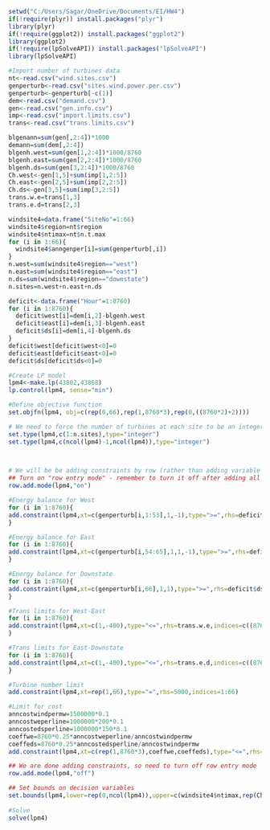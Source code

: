 ```r
setwd("C:/Users/Sagar/OneDrive/Documents/EI/HW4")
if(!require(plyr)) install.packages("plyr")
library(plyr)
if(!require(ggplot2)) install.packages("ggplot2")
library(ggplot2)
if(!require(lpSolveAPI)) install.packages("lpSolveAPI")
library(lpSolveAPI)

#Import number of turbines data
nt<-read.csv("wind.sites.csv")
genperturb<-read.csv("sites.wind.power.per.csv")
genperturb<-genperturb[-c(1)]
dem<-read.csv("demand.csv")
gen<-read.csv("gen.info.csv")
imp<-read.csv("import.limits.csv")
trans<-read.csv("trans.limits.csv")

blgenann=sum(gen[,2:4])*1000
demann=sum(dem[,2:4])
blgenh.west=sum(gen[1,2:4])*1000/8760
blgenh.east=sum(gen[2,2:4])*1000/8760
blgenh.ds=sum(gen[3,2:4])*1000/8760
Ch.west<-gen[1,5]+sum(imp[1,2:5])
Ch.east<-gen[2,5]+sum(imp[2,2:5])
Ch.ds<-gen[3,5]+sum(imp[3,2:5])
trans.w.e=trans[1,3]
trans.e.d=trans[2,3]

windsite4=data.frame("SiteNo"=1:66)
windsite4$region=nt$region
windsite4$ntimax=nt$n.t.max
for (i in 1:66){
  windsite4$anngenper[i]=sum(genperturb[,i])
}
n.west=sum(windsite4$region=="west")
n.east=sum(windsite4$region=="east")
n.ds=sum(windsite4$region=="downstate")
n.sites=n.west+n.east+n.ds

deficit<-data.frame("Hour"=1:8760)
for (i in 1:8760){
  deficit$west[i]=dem[i,2]-blgenh.west
  deficit$east[i]=dem[i,3]-blgenh.east
  deficit$ds[i]=dem[i,4]-blgenh.ds
}
deficit$west[deficit$west<0]=0
deficit$east[deficit$east<0]=0
deficit$ds[deficit$ds<0]=0

#Create LP model
lpm4<-make.lp(43802,43868)
lp.control(lpm4, sense="min")

#Define objective function
set.objfn(lpm4, obj=c(rep(0,66),rep(1,8760*3),rep(0,((8760*2)+2))))

# We need to force the number of turbines at each site to be an integer
set.type(lpm4,c(1:n.sites),type="integer")
set.type(lpm4,c(ncol(lpm4)-1,ncol(lpm4)),type="integer")


    
# We will be be adding constraints by row (rather than adding variable coefficients by column)
## Turn on "row entry mode" - remember to turn it off after adding all constraints
row.add.mode(lpm4,"on")

#Energy balance for West
for (i in 1:8760){
add.constraint(lpm4,xt=c(genperturb[i,1:53],1,-1),type=">=",rhs=deficit$west[i],indices=c(1:53,66+i,(8760*3)+66+i))
}

#Energy balance for East
for (i in 1:8760){
add.constraint(lpm4,xt=c(genperturb[i,54:65],1,1,-1),type=">=",rhs=deficit$east[i],indices=c(54:65,8760+66+i,(8760*3)+66+i,(8760*4)+66+i))
}

#Energy balance for Downstate
for (i in 1:8760){
add.constraint(lpm4,xt=c(genperturb[i,66],1,1),type=">=",rhs=deficit$ds[i],indices=c(66,(8760*2)+66+i,(8760*4)+66+i))
}

#Trans limits for West-East
for (i in 1:8760){
add.constraint(lpm4,xt=c(1,-400),type="<=",rhs=trans.w.e,indices=c((8760*3)+66+i,(ncol(lpm4)-1)))
}

#Trans limits for East-Downstate
for (i in 1:8760){
add.constraint(lpm4,xt=c(1,-400),type="<=",rhs=trans.e.d,indices=c((8760*4)+66+i,ncol(lpm4)))
}

#Turbine number limit
add.constraint(lpm4,xt=rep(1,66),type="=",rhs=5000,indices=1:66)

#Limit for cost
anncostwindpermw=1500000*0.1
anncostweperline=1000000*200*0.1
anncostedsperline=1000000*150*0.1
coeffwe=8760*0.25*anncostweperline/anncostwindpermw
coeffeds=8760*0.25*anncostedsperline/anncostwindpermw
add.constraint(lpm4,xt=c(rep(1,8760*3),coeffwe,coeffeds),type="<=",rhs=(sum(deficit[,2:4])-(0.25*8760*15000)),indices=c(67:((8760*3)+66),((ncol(lpm4))-1),ncol(lpm4)))

## We are done adding constraints, so need to turn off row entry mode
row.add.mode(lpm4,"off")

## Set bounds on decision variables
set.bounds(lpm4,lower=rep(0,ncol(lpm4)),upper=c(windsite4$ntimax,rep(Ch.west,8760),rep(Ch.east,8760),rep(Ch.ds,8760),rep(Inf,8760*2),Inf,Inf))
    
#Solve
solve(lpm4)

```
